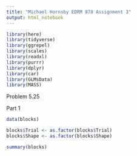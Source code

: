 ---
title: "Michael Hornsby EDRM 878 Assignment 3"
output: html_notebook
---


```{r include=FALSE}
library(here)
library(tidyverse)
library(ggrepel)
library(scales)
library(readxl)
library(purrr)
library(dplyr)
library(car)
library(GLMsData)
library(MASS)
```



Problem 5.25

Part 1

```{r}
data(blocks)

blocks$Trial <- as.factor(blocks$Trial)
blocks$Shape <- as.factor(blocks$Shape)

summary(blocks)
```


